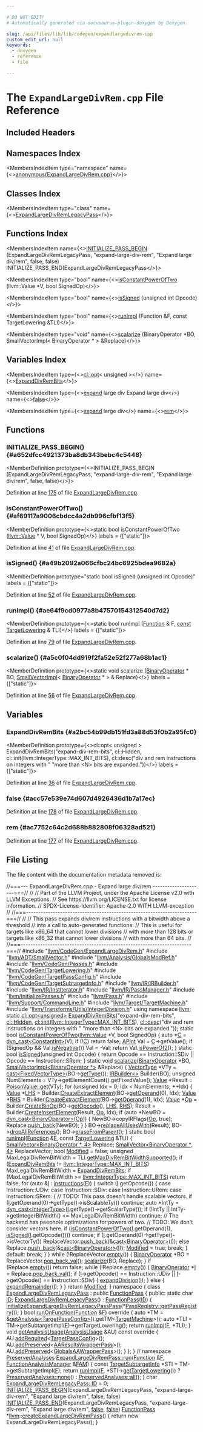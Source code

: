 ```yaml
---

# DO NOT EDIT!
# Automatically generated via docusaurus-plugin-doxygen by Doxygen.

slug: /api/files/lib/lib/codegen/expandlargedivrem-cpp
custom_edit_url: null
keywords:
  - doxygen
  - reference
  - file

---
```





# The `ExpandLargeDivRem.cpp` File Reference

<DoxygenPage pluginConfig={pluginConfig}>



## Included Headers

<IncludesList>
<IncludesListItem
  filePath="llvm/CodeGen/ExpandLargeDivRem.h"
  permalink="/docs/api/files/include/include/llvm/include/llvm/codegen/expandlargedivrem-h"
  isLocal="true" />
<IncludesListItem
  filePath="llvm/ADT/SmallVector.h"
  permalink="/docs/api/files/include/include/llvm/include/llvm/adt/smallvector-h"
  isLocal="true" />
<IncludesListItem
  filePath="llvm/Analysis/GlobalsModRef.h"
  permalink="/docs/api/files/include/include/llvm/include/llvm/analysis/globalsmodref-h"
  isLocal="true" />
<IncludesListItem
  filePath="llvm/CodeGen/Passes.h"
  permalink="/docs/api/files/include/include/llvm/include/llvm/codegen/passes-h"
  isLocal="true" />
<IncludesListItem
  filePath="llvm/CodeGen/TargetLowering.h"
  permalink="/docs/api/files/include/include/llvm/include/llvm/codegen/targetlowering-h"
  isLocal="true" />
<IncludesListItem
  filePath="llvm/CodeGen/TargetPassConfig.h"
  permalink="/docs/api/files/include/include/llvm/include/llvm/codegen/targetpassconfig-h"
  isLocal="true" />
<IncludesListItem
  filePath="llvm/CodeGen/TargetSubtargetInfo.h"
  permalink="/docs/api/files/include/include/llvm/include/llvm/codegen/targetsubtargetinfo-h"
  isLocal="true" />
<IncludesListItem
  filePath="llvm/IR/IRBuilder.h"
  permalink="/docs/api/files/include/include/llvm/include/llvm/ir/irbuilder-h"
  isLocal="true" />
<IncludesListItem
  filePath="llvm/IR/InstIterator.h"
  permalink="/docs/api/files/include/include/llvm/include/llvm/ir/institerator-h"
  isLocal="true" />
<IncludesListItem
  filePath="llvm/IR/PassManager.h"
  permalink="/docs/api/files/include/include/llvm/include/llvm/ir/passmanager-h"
  isLocal="true" />
<IncludesListItem
  filePath="llvm/InitializePasses.h"
  permalink="/docs/api/files/include/include/llvm/initializepasses-h"
  isLocal="true" />
<IncludesListItem
  filePath="llvm/Pass.h"
  permalink="/docs/api/files/include/include/llvm/pass-h"
  isLocal="true" />
<IncludesListItem
  filePath="llvm/Support/CommandLine.h"
  permalink="/docs/api/files/include/include/llvm/include/llvm/support/commandline-h"
  isLocal="true" />
<IncludesListItem
  filePath="llvm/Target/TargetMachine.h"
  permalink="/docs/api/files/include/include/llvm/include/llvm/target/targetmachine-h"
  isLocal="true" />
<IncludesListItem
  filePath="llvm/Transforms/Utils/IntegerDivision.h"
  permalink="/docs/api/files/include/include/llvm/include/llvm/transforms/include/llvm/transforms/utils/integerdivision-h"
  isLocal="true" />
</IncludesList>

## Namespaces Index

<MembersIndex>

<MembersIndexItem
  type="namespace"
  name={<><a href="/docs/api/namespaces/anonymous-expandlargedivrem-cpp-">anonymous&#123;ExpandLargeDivRem.cpp&#125;</a></>}>
</MembersIndexItem>

</MembersIndex>

## Classes Index

<MembersIndex>

<MembersIndexItem
  type="class"
  name={<><a href="/docs/api/classes/anonymous-namespace-expandlargedivrem-cpp-/expandlargedivremlegacypass">ExpandLargeDivRemLegacyPass</a></>}>
</MembersIndexItem>

</MembersIndex>

## Functions Index

<MembersIndex>

<MembersIndexItem
  name={<><a href="#a652dfcc4921373ba8db343bebc4c5448">INITIALIZE&#95;PASS&#95;BEGIN</a> (ExpandLargeDivRemLegacyPass, &quot;expand-large-div-rem&quot;, &quot;Expand large div/rem&quot;, false, false) INITIALIZE&#95;PASS&#95;END(ExpandLargeDivRemLegacyPass</>}>
</MembersIndexItem>

<MembersIndexItem
  type="bool"
  name={<><a href="#af69117a9006cbdcc4a2db996cfbf13f5">isConstantPowerOfTwo</a> (llvm::Value &#42;V, bool SignedOp)</>}>
</MembersIndexItem>

<MembersIndexItem
  type="bool"
  name={<><a href="#a49b2092a066cfbc24bc6925bdea9682a">isSigned</a> (unsigned int Opcode)</>}>
</MembersIndexItem>

<MembersIndexItem
  type="bool"
  name={<><a href="#ae64f9cd0977a8b47570154312540d7d2">runImpl</a> (Function &amp;F, const TargetLowering &amp;TLI)</>}>
</MembersIndexItem>

<MembersIndexItem
  type="void"
  name={<><a href="#a5c0f04dd919f2fa52e52f277a68b1ac1">scalarize</a> (BinaryOperator &#42;BO, SmallVectorImpl&lt; BinaryOperator &#42; &gt; &amp;Replace)</>}>
</MembersIndexItem>

</MembersIndex>

## Variables Index

<MembersIndex>

<MembersIndexItem
  type={<><a href="/docs/api/classes/llvm/cl/opt">cl::opt</a>&lt; unsigned &gt;</>}
  name={<><a href="#a2bc54b99db151fd3a88d53f0b2a95fc0">ExpandDivRemBits</a></>}>
</MembersIndexItem>

<MembersIndexItem
  type={<><a href="/docs/api/files/lib/lib/support/globpattern-cpp/#a80bc10e949d0743241f5cdc2c75de52a">expand</a> large div Expand large div</>}
  name={<><a href="#acc57e539e74d607d4926436d1b7a17ec">false</a></>}>
</MembersIndexItem>

<MembersIndexItem
  type={<><a href="/docs/api/files/lib/lib/support/globpattern-cpp/#a80bc10e949d0743241f5cdc2c75de52a">expand</a> large div</>}
  name={<><a href="#ac7752c64c2d688b882808f06328ad521">rem</a></>}>
</MembersIndexItem>

</MembersIndex>


<SectionDefinition>

## Functions

### INITIALIZE&#95;PASS&#95;BEGIN() {#a652dfcc4921373ba8db343bebc4c5448}

<MemberDefinition
  prototype={<>INITIALIZE&#95;PASS&#95;BEGIN (ExpandLargeDivRemLegacyPass, &quot;expand-large-div-rem&quot;, &quot;Expand large div/rem&quot;, false, false)</>}>

Definition at line <a href="#l00175">175</a> of file <a href="/docs/api/files/lib/lib/codegen/expandlargedivrem-cpp">ExpandLargeDivRem.cpp</a>.
</MemberDefinition>

### isConstantPowerOfTwo() {#af69117a9006cbdcc4a2db996cfbf13f5}

<MemberDefinition
  prototype={<>static bool isConstantPowerOfTwo (<a href="/docs/api/classes/llvm/value">llvm::Value</a> &#42; V, bool SignedOp)</>}
  labels = {["static"]}>

Definition at line <a href="#l00041">41</a> of file <a href="/docs/api/files/lib/lib/codegen/expandlargedivrem-cpp">ExpandLargeDivRem.cpp</a>.
</MemberDefinition>

### isSigned() {#a49b2092a066cfbc24bc6925bdea9682a}

<MemberDefinition
  prototype="static bool isSigned (unsigned int Opcode)"
  labels = {["static"]}>

Definition at line <a href="#l00052">52</a> of file <a href="/docs/api/files/lib/lib/codegen/expandlargedivrem-cpp">ExpandLargeDivRem.cpp</a>.
</MemberDefinition>

### runImpl() {#ae64f9cd0977a8b47570154312540d7d2}

<MemberDefinition
  prototype={<>static bool runImpl (<a href="/docs/api/classes/llvm/function">Function</a> &amp; F, <a href="/docs/api/files/lib/lib/target/lib/target/aarch64/aarch64promoteconstant-cpp/#a90f8350fecae261c25be85d38b451bff">const</a> <a href="/docs/api/classes/llvm/targetlowering">TargetLowering</a> &amp; TLI)</>}
  labels = {["static"]}>

Definition at line <a href="#l00079">79</a> of file <a href="/docs/api/files/lib/lib/codegen/expandlargedivrem-cpp">ExpandLargeDivRem.cpp</a>.
</MemberDefinition>

### scalarize() {#a5c0f04dd919f2fa52e52f277a68b1ac1}

<MemberDefinition
  prototype={<>static void scalarize (<a href="/docs/api/classes/llvm/binaryoperator">BinaryOperator</a> &#42; BO, <a href="/docs/api/classes/llvm/smallvectorimpl">SmallVectorImpl</a>&lt; <a href="/docs/api/classes/llvm/binaryoperator">BinaryOperator</a> &#42; &gt; &amp; Replace)</>}
  labels = {["static"]}>

Definition at line <a href="#l00056">56</a> of file <a href="/docs/api/files/lib/lib/codegen/expandlargedivrem-cpp">ExpandLargeDivRem.cpp</a>.
</MemberDefinition>

</SectionDefinition>

<SectionDefinition>

## Variables

### ExpandDivRemBits {#a2bc54b99db151fd3a88d53f0b2a95fc0}

<MemberDefinition
  prototype={<>cl::opt&lt; unsigned &gt; ExpandDivRemBits(&quot;expand-div-rem-bits&quot;, cl::Hidden, cl::init(llvm::IntegerType::MAX&#95;INT&#95;BITS), cl::desc(&quot;div and rem instructions on integers with &quot; &quot;more than &lt;N&gt; bits are expanded.&quot;))</>}
  labels = {["static"]}>

Definition at line <a href="#l00036">36</a> of file <a href="/docs/api/files/lib/lib/codegen/expandlargedivrem-cpp">ExpandLargeDivRem.cpp</a>.
</MemberDefinition>

### false {#acc57e539e74d607d4926436d1b7a17ec}

<MemberDefinition
  prototype="expand large div Expand large div false">

Definition at line <a href="#l00178">178</a> of file <a href="/docs/api/files/lib/lib/codegen/expandlargedivrem-cpp">ExpandLargeDivRem.cpp</a>.
</MemberDefinition>

### rem {#ac7752c64c2d688b882808f06328ad521}

<MemberDefinition
  prototype="expand large div Expand large div rem">

Definition at line <a href="#l00177">177</a> of file <a href="/docs/api/files/lib/lib/codegen/expandlargedivrem-cpp">ExpandLargeDivRem.cpp</a>.
</MemberDefinition>

</SectionDefinition>

## File Listing

The file content with the documentation metadata removed is:

<ProgramListing>

<Link id="l00001" /><CodeLine lineNumber="1"><Highlight kind="comment">//===--- ExpandLargeDivRem.cpp - Expand large div/rem ---------------------===//</Highlight><Highlight kind="normal"></Highlight></CodeLine>
<Link id="l00002" /><CodeLine lineNumber="2"><Highlight kind="normal"></Highlight><Highlight kind="comment">//</Highlight><Highlight kind="normal"></Highlight></CodeLine>
<Link id="l00003" /><CodeLine lineNumber="3"><Highlight kind="normal"></Highlight><Highlight kind="comment">// Part of the LLVM Project, under the Apache License v2.0 with LLVM Exceptions.</Highlight><Highlight kind="normal"></Highlight></CodeLine>
<Link id="l00004" /><CodeLine lineNumber="4"><Highlight kind="normal"></Highlight><Highlight kind="comment">// See https://llvm.org/LICENSE.txt for license information.</Highlight><Highlight kind="normal"></Highlight></CodeLine>
<Link id="l00005" /><CodeLine lineNumber="5"><Highlight kind="normal"></Highlight><Highlight kind="comment">// SPDX-License-Identifier: Apache-2.0 WITH LLVM-exception</Highlight><Highlight kind="normal"></Highlight></CodeLine>
<Link id="l00006" /><CodeLine lineNumber="6"><Highlight kind="normal"></Highlight><Highlight kind="comment">//</Highlight><Highlight kind="normal"></Highlight></CodeLine>
<Link id="l00007" /><CodeLine lineNumber="7"><Highlight kind="normal"></Highlight><Highlight kind="comment">//===----------------------------------------------------------------------===//</Highlight><Highlight kind="normal"></Highlight></CodeLine>
<Link id="l00008" /><CodeLine lineNumber="8"><Highlight kind="normal"></Highlight><Highlight kind="comment">//</Highlight><Highlight kind="normal"></Highlight></CodeLine>
<Link id="l00009" /><CodeLine lineNumber="9"><Highlight kind="normal"></Highlight><Highlight kind="comment">// This pass expands div/rem instructions with a bitwidth above a threshold</Highlight><Highlight kind="normal"></Highlight></CodeLine>
<Link id="l00010" /><CodeLine lineNumber="10"><Highlight kind="normal"></Highlight><Highlight kind="comment">// into a call to auto-generated functions.</Highlight><Highlight kind="normal"></Highlight></CodeLine>
<Link id="l00011" /><CodeLine lineNumber="11"><Highlight kind="normal"></Highlight><Highlight kind="comment">// This is useful for targets like x86&#95;64 that cannot lower divisions</Highlight><Highlight kind="normal"></Highlight></CodeLine>
<Link id="l00012" /><CodeLine lineNumber="12"><Highlight kind="normal"></Highlight><Highlight kind="comment">// with more than 128 bits or targets like x86&#95;32 that cannot lower divisions</Highlight><Highlight kind="normal"></Highlight></CodeLine>
<Link id="l00013" /><CodeLine lineNumber="13"><Highlight kind="normal"></Highlight><Highlight kind="comment">// with more than 64 bits.</Highlight><Highlight kind="normal"></Highlight></CodeLine>
<Link id="l00014" /><CodeLine lineNumber="14"><Highlight kind="normal"></Highlight><Highlight kind="comment">//</Highlight><Highlight kind="normal"></Highlight></CodeLine>
<Link id="l00015" /><CodeLine lineNumber="15"><Highlight kind="normal"></Highlight><Highlight kind="comment">//===----------------------------------------------------------------------===//</Highlight><Highlight kind="normal"></Highlight></CodeLine>
<Link id="l00016" /><CodeLine lineNumber="16"><Highlight kind="normal"></Highlight></CodeLine>
<Link id="l00017" /><CodeLine lineNumber="17"><Highlight kind="normal"></Highlight><Highlight kind="preprocessor">#include &quot;<a href="/docs/api/files/include/include/llvm/include/llvm/codegen/expandlargedivrem-h">llvm/CodeGen/ExpandLargeDivRem.h</a>&quot;</Highlight><Highlight kind="normal"></Highlight></CodeLine>
<Link id="l00018" /><CodeLine lineNumber="18"><Highlight kind="normal"></Highlight><Highlight kind="preprocessor">#include &quot;<a href="/docs/api/files/include/include/llvm/include/llvm/adt/smallvector-h">llvm/ADT/SmallVector.h</a>&quot;</Highlight><Highlight kind="normal"></Highlight></CodeLine>
<Link id="l00019" /><CodeLine lineNumber="19"><Highlight kind="normal"></Highlight><Highlight kind="preprocessor">#include &quot;<a href="/docs/api/files/include/include/llvm/include/llvm/analysis/globalsmodref-h">llvm/Analysis/GlobalsModRef.h</a>&quot;</Highlight><Highlight kind="normal"></Highlight></CodeLine>
<Link id="l00020" /><CodeLine lineNumber="20"><Highlight kind="normal"></Highlight><Highlight kind="preprocessor">#include &quot;<a href="/docs/api/files/include/include/llvm/include/llvm/codegen/passes-h">llvm/CodeGen/Passes.h</a>&quot;</Highlight><Highlight kind="normal"></Highlight></CodeLine>
<Link id="l00021" /><CodeLine lineNumber="21"><Highlight kind="normal"></Highlight><Highlight kind="preprocessor">#include &quot;<a href="/docs/api/files/include/include/llvm/include/llvm/codegen/targetlowering-h">llvm/CodeGen/TargetLowering.h</a>&quot;</Highlight><Highlight kind="normal"></Highlight></CodeLine>
<Link id="l00022" /><CodeLine lineNumber="22"><Highlight kind="normal"></Highlight><Highlight kind="preprocessor">#include &quot;<a href="/docs/api/files/include/include/llvm/include/llvm/codegen/targetpassconfig-h">llvm/CodeGen/TargetPassConfig.h</a>&quot;</Highlight><Highlight kind="normal"></Highlight></CodeLine>
<Link id="l00023" /><CodeLine lineNumber="23"><Highlight kind="normal"></Highlight><Highlight kind="preprocessor">#include &quot;<a href="/docs/api/files/include/include/llvm/include/llvm/codegen/targetsubtargetinfo-h">llvm/CodeGen/TargetSubtargetInfo.h</a>&quot;</Highlight><Highlight kind="normal"></Highlight></CodeLine>
<Link id="l00024" /><CodeLine lineNumber="24"><Highlight kind="normal"></Highlight><Highlight kind="preprocessor">#include &quot;<a href="/docs/api/files/include/include/llvm/include/llvm/ir/irbuilder-h">llvm/IR/IRBuilder.h</a>&quot;</Highlight><Highlight kind="normal"></Highlight></CodeLine>
<Link id="l00025" /><CodeLine lineNumber="25"><Highlight kind="normal"></Highlight><Highlight kind="preprocessor">#include &quot;<a href="/docs/api/files/include/include/llvm/include/llvm/ir/institerator-h">llvm/IR/InstIterator.h</a>&quot;</Highlight><Highlight kind="normal"></Highlight></CodeLine>
<Link id="l00026" /><CodeLine lineNumber="26"><Highlight kind="normal"></Highlight><Highlight kind="preprocessor">#include &quot;<a href="/docs/api/files/include/include/llvm/include/llvm/ir/passmanager-h">llvm/IR/PassManager.h</a>&quot;</Highlight><Highlight kind="normal"></Highlight></CodeLine>
<Link id="l00027" /><CodeLine lineNumber="27"><Highlight kind="normal"></Highlight><Highlight kind="preprocessor">#include &quot;<a href="/docs/api/files/include/include/llvm/initializepasses-h">llvm/InitializePasses.h</a>&quot;</Highlight><Highlight kind="normal"></Highlight></CodeLine>
<Link id="l00028" /><CodeLine lineNumber="28"><Highlight kind="normal"></Highlight><Highlight kind="preprocessor">#include &quot;<a href="/docs/api/files/include/include/llvm/pass-h">llvm/Pass.h</a>&quot;</Highlight><Highlight kind="normal"></Highlight></CodeLine>
<Link id="l00029" /><CodeLine lineNumber="29"><Highlight kind="normal"></Highlight><Highlight kind="preprocessor">#include &quot;<a href="/docs/api/files/include/include/llvm/include/llvm/support/commandline-h">llvm/Support/CommandLine.h</a>&quot;</Highlight><Highlight kind="normal"></Highlight></CodeLine>
<Link id="l00030" /><CodeLine lineNumber="30"><Highlight kind="normal"></Highlight><Highlight kind="preprocessor">#include &quot;<a href="/docs/api/files/include/include/llvm/include/llvm/target/targetmachine-h">llvm/Target/TargetMachine.h</a>&quot;</Highlight><Highlight kind="normal"></Highlight></CodeLine>
<Link id="l00031" /><CodeLine lineNumber="31"><Highlight kind="normal"></Highlight><Highlight kind="preprocessor">#include &quot;<a href="/docs/api/files/include/include/llvm/include/llvm/transforms/include/llvm/transforms/utils/integerdivision-h">llvm/Transforms/Utils/IntegerDivision.h</a>&quot;</Highlight><Highlight kind="normal"></Highlight></CodeLine>
<Link id="l00032" /><CodeLine lineNumber="32"><Highlight kind="normal"></Highlight></CodeLine>
<Link id="l00033" /><CodeLine lineNumber="33"><Highlight kind="normal"></Highlight><Highlight kind="keyword">using namespace </Highlight><Highlight kind="normal"><a href="/docs/api/namespaces/llvm">llvm</a>;</Highlight></CodeLine>
<Link id="l00034" /><CodeLine lineNumber="34"><Highlight kind="normal"></Highlight></CodeLine>
<Link id="l00035" /><CodeLine lineNumber="35"><Highlight kind="normal"></Highlight><Highlight kind="keyword">static</Highlight><Highlight kind="normal"> <a href="/docs/api/classes/llvm/cl/opt">cl::opt&lt;unsigned&gt;</a></Highlight></CodeLine>
<Link id="l00036" /><CodeLine lineNumber="36" lineLink="#a2bc54b99db151fd3a88d53f0b2a95fc0"><Highlight kind="normal">    <a href="#a2bc54b99db151fd3a88d53f0b2a95fc0">ExpandDivRemBits</a>(</Highlight><Highlight kind="stringliteral">&quot;expand-div-rem-bits&quot;</Highlight><Highlight kind="normal">, <a href="/docs/api/namespaces/llvm/cl/#a68075925a54790e71ca790e1d4f21a40a263ac008d8d31f13ce460395fc4cf7e6">cl::Hidden</a>,</Highlight></CodeLine>
<Link id="l00037" /><CodeLine lineNumber="37"><Highlight kind="normal">                     <a href="/docs/api/namespaces/llvm/cl/#ac12e6a8f3a1b511f0dee2ed6de0ae806">cl::init</a>(<a href="/docs/api/classes/llvm/integertype/#a8bb58e9357b2f891f98fbbce353155efa1ccefdf8a7414a6829f888e5071e0379">llvm::IntegerType::MAX&#95;INT&#95;BITS</a>),</Highlight></CodeLine>
<Link id="l00038" /><CodeLine lineNumber="38"><Highlight kind="normal">                     <a href="/docs/api/structs/llvm/cl/desc">cl::desc</a>(</Highlight><Highlight kind="stringliteral">&quot;div and rem instructions on integers with &quot;</Highlight><Highlight kind="normal"></Highlight></CodeLine>
<Link id="l00039" /><CodeLine lineNumber="39"><Highlight kind="normal">                              </Highlight><Highlight kind="stringliteral">&quot;more than &lt;N&gt; bits are expanded.&quot;</Highlight><Highlight kind="normal">));</Highlight></CodeLine>
<Link id="l00040" /><CodeLine lineNumber="40"><Highlight kind="normal"></Highlight></CodeLine>
<Link id="l00041" /><CodeLine lineNumber="41" lineLink="#af69117a9006cbdcc4a2db996cfbf13f5"><Highlight kind="normal"></Highlight><Highlight kind="keyword">static</Highlight><Highlight kind="normal"> </Highlight><Highlight kind="keywordtype">bool</Highlight><Highlight kind="normal"> <a href="#af69117a9006cbdcc4a2db996cfbf13f5">isConstantPowerOfTwo</a>(<a href="/docs/api/classes/llvm/value">llvm::Value</a> &#42;V, </Highlight><Highlight kind="keywordtype">bool</Highlight><Highlight kind="normal"> SignedOp) &#123;</Highlight></CodeLine>
<Link id="l00042" /><CodeLine lineNumber="42"><Highlight kind="normal">  </Highlight><Highlight kind="keyword">auto</Highlight><Highlight kind="normal"> &#42;<a href="/docs/api/namespaces/llvm/callingconv/#ac6aa1387c4375260e2468eb5a77fdb4cafd841a49aec1539bc88abc8ff9e170fb">C</a> = <a href="/docs/api/namespaces/llvm/#a22eeee01734061ac1b31ccd994c49eef">dyn&#95;cast&lt;ConstantInt&gt;</a>(V);</Highlight></CodeLine>
<Link id="l00043" /><CodeLine lineNumber="43"><Highlight kind="normal">  </Highlight><Highlight kind="keywordflow">if</Highlight><Highlight kind="normal"> (!<a href="/docs/api/namespaces/llvm/callingconv/#ac6aa1387c4375260e2468eb5a77fdb4cafd841a49aec1539bc88abc8ff9e170fb">C</a>)</Highlight></CodeLine>
<Link id="l00044" /><CodeLine lineNumber="44"><Highlight kind="normal">    </Highlight><Highlight kind="keywordflow">return</Highlight><Highlight kind="normal"> </Highlight><Highlight kind="keyword">false</Highlight><Highlight kind="normal">;</Highlight></CodeLine>
<Link id="l00045" /><CodeLine lineNumber="45"><Highlight kind="normal"></Highlight></CodeLine>
<Link id="l00046" /><CodeLine lineNumber="46"><Highlight kind="normal">  <a href="/docs/api/classes/llvm/apint">APInt</a> Val = <a href="/docs/api/namespaces/llvm/callingconv/#ac6aa1387c4375260e2468eb5a77fdb4cafd841a49aec1539bc88abc8ff9e170fb">C</a>-&gt;getValue();</Highlight></CodeLine>
<Link id="l00047" /><CodeLine lineNumber="47"><Highlight kind="normal">  </Highlight><Highlight kind="keywordflow">if</Highlight><Highlight kind="normal"> (SignedOp &amp;&amp; Val.<a href="/docs/api/classes/llvm/apint/#a6804d9caf15411f55e7b9e9f397f0422">isNegative</a>())</Highlight></CodeLine>
<Link id="l00048" /><CodeLine lineNumber="48"><Highlight kind="normal">    Val = -Val;</Highlight></CodeLine>
<Link id="l00049" /><CodeLine lineNumber="49"><Highlight kind="normal">  </Highlight><Highlight kind="keywordflow">return</Highlight><Highlight kind="normal"> Val.<a href="/docs/api/classes/llvm/apint/#ad1b0513de876d1c85cf6268ca21b2c86">isPowerOf2</a>();</Highlight></CodeLine>
<Link id="l00050" /><CodeLine lineNumber="50"><Highlight kind="normal">&#125;</Highlight></CodeLine>
<Link id="l00051" /><CodeLine lineNumber="51"><Highlight kind="normal"></Highlight></CodeLine>
<Link id="l00052" /><CodeLine lineNumber="52" lineLink="#a49b2092a066cfbc24bc6925bdea9682a"><Highlight kind="normal"></Highlight><Highlight kind="keyword">static</Highlight><Highlight kind="normal"> </Highlight><Highlight kind="keywordtype">bool</Highlight><Highlight kind="normal"> <a href="#a49b2092a066cfbc24bc6925bdea9682a">isSigned</a>(</Highlight><Highlight kind="keywordtype">unsigned</Highlight><Highlight kind="normal"> </Highlight><Highlight kind="keywordtype">int</Highlight><Highlight kind="normal"> Opcode) &#123;</Highlight></CodeLine>
<Link id="l00053" /><CodeLine lineNumber="53"><Highlight kind="normal">  </Highlight><Highlight kind="keywordflow">return</Highlight><Highlight kind="normal"> Opcode == Instruction::SDiv || Opcode == Instruction::SRem;</Highlight></CodeLine>
<Link id="l00054" /><CodeLine lineNumber="54"><Highlight kind="normal">&#125;</Highlight></CodeLine>
<Link id="l00055" /><CodeLine lineNumber="55"><Highlight kind="normal"></Highlight></CodeLine>
<Link id="l00056" /><CodeLine lineNumber="56" lineLink="#a5c0f04dd919f2fa52e52f277a68b1ac1"><Highlight kind="normal"></Highlight><Highlight kind="keyword">static</Highlight><Highlight kind="normal"> </Highlight><Highlight kind="keywordtype">void</Highlight><Highlight kind="normal"> <a href="#a5c0f04dd919f2fa52e52f277a68b1ac1">scalarize</a>(<a href="/docs/api/classes/llvm/binaryoperator">BinaryOperator</a> &#42;BO,</Highlight></CodeLine>
<Link id="l00057" /><CodeLine lineNumber="57"><Highlight kind="normal">                      <a href="/docs/api/classes/llvm/smallvectorimpl">SmallVectorImpl&lt;BinaryOperator &#42;&gt;</a> &amp;Replace) &#123;</Highlight></CodeLine>
<Link id="l00058" /><CodeLine lineNumber="58"><Highlight kind="normal">  <a href="/docs/api/classes/vectortype">VectorType</a> &#42;VTy = <a href="/docs/api/namespaces/llvm/#ac4fc845f5ed92de63cd4474f128f5fc5">cast&lt;FixedVectorType&gt;</a>(BO-&gt;<a href="/docs/api/classes/llvm/value/#a0344a49526443edf90cc0aef3abd3337">getType</a>());</Highlight></CodeLine>
<Link id="l00059" /><CodeLine lineNumber="59"><Highlight kind="normal"></Highlight></CodeLine>
<Link id="l00060" /><CodeLine lineNumber="60"><Highlight kind="normal">  <a href="/docs/api/classes/llvm/irbuilder">IRBuilder&lt;&gt;</a> Builder(BO);</Highlight></CodeLine>
<Link id="l00061" /><CodeLine lineNumber="61"><Highlight kind="normal"></Highlight></CodeLine>
<Link id="l00062" /><CodeLine lineNumber="62"><Highlight kind="normal">  </Highlight><Highlight kind="keywordtype">unsigned</Highlight><Highlight kind="normal"> NumElements = VTy-&gt;getElementCount().getFixedValue();</Highlight></CodeLine>
<Link id="l00063" /><CodeLine lineNumber="63"><Highlight kind="normal">  <a href="/docs/api/classes/llvm/value">Value</a> &#42;Result = <a href="/docs/api/classes/llvm/poisonvalue/#a1bf08613fb664a2e377a9a72c59a6b66">PoisonValue::get</a>(VTy);</Highlight></CodeLine>
<Link id="l00064" /><CodeLine lineNumber="64"><Highlight kind="normal">  </Highlight><Highlight kind="keywordflow">for</Highlight><Highlight kind="normal"> (</Highlight><Highlight kind="keywordtype">unsigned</Highlight><Highlight kind="normal"> Idx = 0; Idx &lt; NumElements; ++Idx) &#123;</Highlight></CodeLine>
<Link id="l00065" /><CodeLine lineNumber="65"><Highlight kind="normal">    <a href="/docs/api/classes/llvm/value">Value</a> &#42;<a href="/docs/api/files/lib/lib/target/lib/target/x86/x86partialreduction-cpp/#a9e1483f7215664a2315c53c3558d9a8d">LHS</a> = Builder.<a href="/docs/api/classes/llvm/irbuilderbase/#a303d984774b5c8af8ee4da0aa1960207">CreateExtractElement</a>(BO-&gt;<a href="/docs/api/classes/llvm/user/#aa0a2cb1582d1cec317bd205085469ca1">getOperand</a>(0), Idx);</Highlight></CodeLine>
<Link id="l00066" /><CodeLine lineNumber="66"><Highlight kind="normal">    <a href="/docs/api/classes/llvm/value">Value</a> &#42;<a href="/docs/api/files/lib/lib/target/lib/target/x86/x86partialreduction-cpp/#a87b8bfbbe9d8f7146d7f20a5fb42efd0">RHS</a> = Builder.<a href="/docs/api/classes/llvm/irbuilderbase/#a303d984774b5c8af8ee4da0aa1960207">CreateExtractElement</a>(BO-&gt;<a href="/docs/api/classes/llvm/user/#aa0a2cb1582d1cec317bd205085469ca1">getOperand</a>(1), Idx);</Highlight></CodeLine>
<Link id="l00067" /><CodeLine lineNumber="67"><Highlight kind="normal">    <a href="/docs/api/classes/llvm/value">Value</a> &#42;<a href="/docs/api/namespaces/llvm/#ab471937b9a227e70c7fe8bd9604014d6">Op</a> = Builder.<a href="/docs/api/classes/llvm/irbuilderbase/#aba5d97f3a14427982c1b86dafd033320">CreateBinOp</a>(BO-&gt;<a href="/docs/api/classes/llvm/binaryoperator/#a31bf07f3f61525486633bc1d0bbaf029">getOpcode</a>(), <a href="/docs/api/files/lib/lib/target/lib/target/x86/x86partialreduction-cpp/#a9e1483f7215664a2315c53c3558d9a8d">LHS</a>, <a href="/docs/api/files/lib/lib/target/lib/target/x86/x86partialreduction-cpp/#a87b8bfbbe9d8f7146d7f20a5fb42efd0">RHS</a>);</Highlight></CodeLine>
<Link id="l00068" /><CodeLine lineNumber="68"><Highlight kind="normal">    Result = Builder.<a href="/docs/api/classes/llvm/irbuilderbase/#a17320ebd77e834577a5ebd1063039625">CreateInsertElement</a>(Result, <a href="/docs/api/namespaces/llvm/#ab471937b9a227e70c7fe8bd9604014d6">Op</a>, Idx);</Highlight></CodeLine>
<Link id="l00069" /><CodeLine lineNumber="69"><Highlight kind="normal">    </Highlight><Highlight kind="keywordflow">if</Highlight><Highlight kind="normal"> (</Highlight><Highlight kind="keyword">auto</Highlight><Highlight kind="normal"> &#42;NewBO = <a href="/docs/api/namespaces/llvm/#a22eeee01734061ac1b31ccd994c49eef">dyn&#95;cast&lt;BinaryOperator&gt;</a>(<a href="/docs/api/namespaces/llvm/#ab471937b9a227e70c7fe8bd9604014d6">Op</a>)) &#123;</Highlight></CodeLine>
<Link id="l00070" /><CodeLine lineNumber="70"><Highlight kind="normal">      NewBO-&gt;copyIRFlags(<a href="/docs/api/namespaces/llvm/#ab471937b9a227e70c7fe8bd9604014d6">Op</a>, </Highlight><Highlight kind="keyword">true</Highlight><Highlight kind="normal">);</Highlight></CodeLine>
<Link id="l00071" /><CodeLine lineNumber="71"><Highlight kind="normal">      Replace.<a href="/docs/api/classes/llvm/smallvectortemplatebase/#af42bfbc067df27c19ee2fc859df58799">push&#95;back</a>(NewBO);</Highlight></CodeLine>
<Link id="l00072" /><CodeLine lineNumber="72"><Highlight kind="normal">    &#125;</Highlight></CodeLine>
<Link id="l00073" /><CodeLine lineNumber="73"><Highlight kind="normal">  &#125;</Highlight></CodeLine>
<Link id="l00074" /><CodeLine lineNumber="74"><Highlight kind="normal">  BO-&gt;<a href="/docs/api/classes/llvm/value/#a3ab5fc45117b450e8bb04e564cb6e5f2">replaceAllUsesWith</a>(Result);</Highlight></CodeLine>
<Link id="l00075" /><CodeLine lineNumber="75"><Highlight kind="normal">  BO-&gt;<a href="/docs/api/classes/llvm/user/#a48ec5fcee6d2c17c723e8e67f169f948">dropAllReferences</a>();</Highlight></CodeLine>
<Link id="l00076" /><CodeLine lineNumber="76"><Highlight kind="normal">  BO-&gt;<a href="/docs/api/classes/llvm/instruction/#a601ee49a4c4e0babf29bd1cf09036570">eraseFromParent</a>();</Highlight></CodeLine>
<Link id="l00077" /><CodeLine lineNumber="77"><Highlight kind="normal">&#125;</Highlight></CodeLine>
<Link id="l00078" /><CodeLine lineNumber="78"><Highlight kind="normal"></Highlight></CodeLine>
<Link id="l00079" /><CodeLine lineNumber="79" lineLink="#ae64f9cd0977a8b47570154312540d7d2"><Highlight kind="normal"></Highlight><Highlight kind="keyword">static</Highlight><Highlight kind="normal"> </Highlight><Highlight kind="keywordtype">bool</Highlight><Highlight kind="normal"> <a href="#ae64f9cd0977a8b47570154312540d7d2">runImpl</a>(<a href="/docs/api/classes/llvm/function">Function</a> &amp;<a href="/docs/api/files/lib/lib/support/md5-cpp/#a96d73bbd7af15cb1fc38c3f4a3bd82e9">F</a>, </Highlight><Highlight kind="keyword">const</Highlight><Highlight kind="normal"> <a href="/docs/api/classes/llvm/targetlowering">TargetLowering</a> &amp;TLI) &#123;</Highlight></CodeLine>
<Link id="l00080" /><CodeLine lineNumber="80"><Highlight kind="normal">  <a href="/docs/api/classes/llvm/smallvector">SmallVector&lt;BinaryOperator &#42;, 4&gt;</a> Replace;</Highlight></CodeLine>
<Link id="l00081" /><CodeLine lineNumber="81"><Highlight kind="normal">  <a href="/docs/api/classes/llvm/smallvector">SmallVector&lt;BinaryOperator &#42;, 4&gt;</a> ReplaceVector;</Highlight></CodeLine>
<Link id="l00082" /><CodeLine lineNumber="82"><Highlight kind="normal">  </Highlight><Highlight kind="keywordtype">bool</Highlight><Highlight kind="normal"> <a href="/docs/api/files/lib/lib/transforms/lib/transforms/scalar/loopdeletion-cpp/#a0f1c83c3d08d80b12c424962a5e94ce8a35e0c8c0b180c95d4e122e55ed62cc64">Modified</a> = </Highlight><Highlight kind="keyword">false</Highlight><Highlight kind="normal">;</Highlight></CodeLine>
<Link id="l00083" /><CodeLine lineNumber="83"><Highlight kind="normal"></Highlight></CodeLine>
<Link id="l00084" /><CodeLine lineNumber="84"><Highlight kind="normal">  </Highlight><Highlight kind="keywordtype">unsigned</Highlight><Highlight kind="normal"> MaxLegalDivRemBitWidth = TLI.<a href="/docs/api/classes/llvm/targetloweringbase/#a8c5ea33ce5a61db1aedfac35723a7f5b">getMaxDivRemBitWidthSupported</a>();</Highlight></CodeLine>
<Link id="l00085" /><CodeLine lineNumber="85"><Highlight kind="normal">  </Highlight><Highlight kind="keywordflow">if</Highlight><Highlight kind="normal"> (<a href="#a2bc54b99db151fd3a88d53f0b2a95fc0">ExpandDivRemBits</a> != <a href="/docs/api/classes/llvm/integertype/#a8bb58e9357b2f891f98fbbce353155efa1ccefdf8a7414a6829f888e5071e0379">llvm::IntegerType::MAX&#95;INT&#95;BITS</a>)</Highlight></CodeLine>
<Link id="l00086" /><CodeLine lineNumber="86"><Highlight kind="normal">    MaxLegalDivRemBitWidth = <a href="#a2bc54b99db151fd3a88d53f0b2a95fc0">ExpandDivRemBits</a>;</Highlight></CodeLine>
<Link id="l00087" /><CodeLine lineNumber="87"><Highlight kind="normal"></Highlight></CodeLine>
<Link id="l00088" /><CodeLine lineNumber="88"><Highlight kind="normal">  </Highlight><Highlight kind="keywordflow">if</Highlight><Highlight kind="normal"> (MaxLegalDivRemBitWidth &gt;= <a href="/docs/api/classes/llvm/integertype/#a8bb58e9357b2f891f98fbbce353155efa1ccefdf8a7414a6829f888e5071e0379">llvm::IntegerType::MAX&#95;INT&#95;BITS</a>)</Highlight></CodeLine>
<Link id="l00089" /><CodeLine lineNumber="89"><Highlight kind="normal">    </Highlight><Highlight kind="keywordflow">return</Highlight><Highlight kind="normal"> </Highlight><Highlight kind="keyword">false</Highlight><Highlight kind="normal">;</Highlight></CodeLine>
<Link id="l00090" /><CodeLine lineNumber="90"><Highlight kind="normal"></Highlight></CodeLine>
<Link id="l00091" /><CodeLine lineNumber="91"><Highlight kind="normal">  </Highlight><Highlight kind="keywordflow">for</Highlight><Highlight kind="normal"> (</Highlight><Highlight kind="keyword">auto</Highlight><Highlight kind="normal"> &amp;<a href="/docs/api/files/lib/lib/support/md5-cpp/#ac0eafdc9ee161b71e7af98af736952fd">I</a> : <a href="/docs/api/files/lib/lib/codegen/atomicexpandpass-cpp/#a1bcc06b1cb86bd0ea08f33323190bdaa">instructions</a>(<a href="/docs/api/files/lib/lib/support/md5-cpp/#a96d73bbd7af15cb1fc38c3f4a3bd82e9">F</a>)) &#123;</Highlight></CodeLine>
<Link id="l00092" /><CodeLine lineNumber="92"><Highlight kind="normal">    </Highlight><Highlight kind="keywordflow">switch</Highlight><Highlight kind="normal"> (<a href="/docs/api/files/lib/lib/support/md5-cpp/#ac0eafdc9ee161b71e7af98af736952fd">I</a>.getOpcode()) &#123;</Highlight></CodeLine>
<Link id="l00093" /><CodeLine lineNumber="93"><Highlight kind="normal">    </Highlight><Highlight kind="keywordflow">case</Highlight><Highlight kind="normal"> Instruction::UDiv:</Highlight></CodeLine>
<Link id="l00094" /><CodeLine lineNumber="94"><Highlight kind="normal">    </Highlight><Highlight kind="keywordflow">case</Highlight><Highlight kind="normal"> Instruction::SDiv:</Highlight></CodeLine>
<Link id="l00095" /><CodeLine lineNumber="95"><Highlight kind="normal">    </Highlight><Highlight kind="keywordflow">case</Highlight><Highlight kind="normal"> Instruction::URem:</Highlight></CodeLine>
<Link id="l00096" /><CodeLine lineNumber="96"><Highlight kind="normal">    </Highlight><Highlight kind="keywordflow">case</Highlight><Highlight kind="normal"> Instruction::SRem: &#123;</Highlight></CodeLine>
<Link id="l00097" /><CodeLine lineNumber="97"><Highlight kind="normal">      </Highlight><Highlight kind="comment">// TODO: This pass doesn&#39;t handle scalable vectors.</Highlight><Highlight kind="normal"></Highlight></CodeLine>
<Link id="l00098" /><CodeLine lineNumber="98"><Highlight kind="normal">      </Highlight><Highlight kind="keywordflow">if</Highlight><Highlight kind="normal"> (<a href="/docs/api/files/lib/lib/support/md5-cpp/#ac0eafdc9ee161b71e7af98af736952fd">I</a>.getOperand(0)-&gt;getType()-&gt;isScalableTy())</Highlight></CodeLine>
<Link id="l00099" /><CodeLine lineNumber="99"><Highlight kind="normal">        </Highlight><Highlight kind="keywordflow">continue</Highlight><Highlight kind="normal">;</Highlight></CodeLine>
<Link id="l00100" /><CodeLine lineNumber="100"><Highlight kind="normal"></Highlight></CodeLine>
<Link id="l00101" /><CodeLine lineNumber="101"><Highlight kind="normal">      </Highlight><Highlight kind="keyword">auto</Highlight><Highlight kind="normal"> &#42;IntTy = <a href="/docs/api/namespaces/llvm/#a22eeee01734061ac1b31ccd994c49eef">dyn&#95;cast&lt;IntegerType&gt;</a>(<a href="/docs/api/files/lib/lib/support/md5-cpp/#ac0eafdc9ee161b71e7af98af736952fd">I</a>.getType()-&gt;getScalarType());</Highlight></CodeLine>
<Link id="l00102" /><CodeLine lineNumber="102"><Highlight kind="normal">      </Highlight><Highlight kind="keywordflow">if</Highlight><Highlight kind="normal"> (!IntTy || IntTy-&gt;getIntegerBitWidth() &lt;= MaxLegalDivRemBitWidth)</Highlight></CodeLine>
<Link id="l00103" /><CodeLine lineNumber="103"><Highlight kind="normal">        </Highlight><Highlight kind="keywordflow">continue</Highlight><Highlight kind="normal">;</Highlight></CodeLine>
<Link id="l00104" /><CodeLine lineNumber="104"><Highlight kind="normal"></Highlight></CodeLine>
<Link id="l00105" /><CodeLine lineNumber="105"><Highlight kind="normal">      </Highlight><Highlight kind="comment">// The backend has peephole optimizations for powers of two.</Highlight><Highlight kind="normal"></Highlight></CodeLine>
<Link id="l00106" /><CodeLine lineNumber="106"><Highlight kind="normal">      </Highlight><Highlight kind="comment">// TODO: We don&#39;t consider vectors here.</Highlight><Highlight kind="normal"></Highlight></CodeLine>
<Link id="l00107" /><CodeLine lineNumber="107"><Highlight kind="normal">      </Highlight><Highlight kind="keywordflow">if</Highlight><Highlight kind="normal"> (<a href="#af69117a9006cbdcc4a2db996cfbf13f5">isConstantPowerOfTwo</a>(<a href="/docs/api/files/lib/lib/support/md5-cpp/#ac0eafdc9ee161b71e7af98af736952fd">I</a>.getOperand(1), <a href="#a49b2092a066cfbc24bc6925bdea9682a">isSigned</a>(<a href="/docs/api/files/lib/lib/support/md5-cpp/#ac0eafdc9ee161b71e7af98af736952fd">I</a>.getOpcode())))</Highlight></CodeLine>
<Link id="l00108" /><CodeLine lineNumber="108"><Highlight kind="normal">        </Highlight><Highlight kind="keywordflow">continue</Highlight><Highlight kind="normal">;</Highlight></CodeLine>
<Link id="l00109" /><CodeLine lineNumber="109"><Highlight kind="normal"></Highlight></CodeLine>
<Link id="l00110" /><CodeLine lineNumber="110"><Highlight kind="normal">      </Highlight><Highlight kind="keywordflow">if</Highlight><Highlight kind="normal"> (<a href="/docs/api/files/lib/lib/support/md5-cpp/#ac0eafdc9ee161b71e7af98af736952fd">I</a>.getOperand(0)-&gt;getType()-&gt;isVectorTy())</Highlight></CodeLine>
<Link id="l00111" /><CodeLine lineNumber="111"><Highlight kind="normal">        ReplaceVector.<a href="/docs/api/classes/llvm/smallvectortemplatebase/#af42bfbc067df27c19ee2fc859df58799">push&#95;back</a>(&amp;<a href="/docs/api/namespaces/llvm/#ac4fc845f5ed92de63cd4474f128f5fc5">cast&lt;BinaryOperator&gt;</a>(<a href="/docs/api/files/lib/lib/support/md5-cpp/#ac0eafdc9ee161b71e7af98af736952fd">I</a>));</Highlight></CodeLine>
<Link id="l00112" /><CodeLine lineNumber="112"><Highlight kind="normal">      </Highlight><Highlight kind="keywordflow">else</Highlight><Highlight kind="normal"></Highlight></CodeLine>
<Link id="l00113" /><CodeLine lineNumber="113"><Highlight kind="normal">        Replace.<a href="/docs/api/classes/llvm/smallvectortemplatebase/#af42bfbc067df27c19ee2fc859df58799">push&#95;back</a>(&amp;<a href="/docs/api/namespaces/llvm/#ac4fc845f5ed92de63cd4474f128f5fc5">cast&lt;BinaryOperator&gt;</a>(<a href="/docs/api/files/lib/lib/support/md5-cpp/#ac0eafdc9ee161b71e7af98af736952fd">I</a>));</Highlight></CodeLine>
<Link id="l00114" /><CodeLine lineNumber="114"><Highlight kind="normal">      <a href="/docs/api/files/lib/lib/transforms/lib/transforms/scalar/loopdeletion-cpp/#a0f1c83c3d08d80b12c424962a5e94ce8a35e0c8c0b180c95d4e122e55ed62cc64">Modified</a> = </Highlight><Highlight kind="keyword">true</Highlight><Highlight kind="normal">;</Highlight></CodeLine>
<Link id="l00115" /><CodeLine lineNumber="115"><Highlight kind="normal">      </Highlight><Highlight kind="keywordflow">break</Highlight><Highlight kind="normal">;</Highlight></CodeLine>
<Link id="l00116" /><CodeLine lineNumber="116"><Highlight kind="normal">    &#125;</Highlight></CodeLine>
<Link id="l00117" /><CodeLine lineNumber="117"><Highlight kind="normal">    </Highlight><Highlight kind="keywordflow">default</Highlight><Highlight kind="normal">:</Highlight></CodeLine>
<Link id="l00118" /><CodeLine lineNumber="118"><Highlight kind="normal">      </Highlight><Highlight kind="keywordflow">break</Highlight><Highlight kind="normal">;</Highlight></CodeLine>
<Link id="l00119" /><CodeLine lineNumber="119"><Highlight kind="normal">    &#125;</Highlight></CodeLine>
<Link id="l00120" /><CodeLine lineNumber="120"><Highlight kind="normal">  &#125;</Highlight></CodeLine>
<Link id="l00121" /><CodeLine lineNumber="121"><Highlight kind="normal"></Highlight></CodeLine>
<Link id="l00122" /><CodeLine lineNumber="122"><Highlight kind="normal">  </Highlight><Highlight kind="keywordflow">while</Highlight><Highlight kind="normal"> (!ReplaceVector.<a href="/docs/api/classes/llvm/smallvectortemplatecommon/#ad9a3c7bc26b130377bbafc170b5f88a2">empty</a>()) &#123;</Highlight></CodeLine>
<Link id="l00123" /><CodeLine lineNumber="123"><Highlight kind="normal">    <a href="/docs/api/classes/llvm/binaryoperator">BinaryOperator</a> &#42;BO = ReplaceVector.<a href="/docs/api/classes/llvm/smallvectorimpl/#a0c8ffe664a36e30d49c84d0aded2fe08">pop&#95;back&#95;val</a>();</Highlight></CodeLine>
<Link id="l00124" /><CodeLine lineNumber="124"><Highlight kind="normal">    <a href="#a5c0f04dd919f2fa52e52f277a68b1ac1">scalarize</a>(BO, Replace);</Highlight></CodeLine>
<Link id="l00125" /><CodeLine lineNumber="125"><Highlight kind="normal">  &#125;</Highlight></CodeLine>
<Link id="l00126" /><CodeLine lineNumber="126"><Highlight kind="normal"></Highlight></CodeLine>
<Link id="l00127" /><CodeLine lineNumber="127"><Highlight kind="normal">  </Highlight><Highlight kind="keywordflow">if</Highlight><Highlight kind="normal"> (Replace.<a href="/docs/api/classes/llvm/smallvectortemplatecommon/#ad9a3c7bc26b130377bbafc170b5f88a2">empty</a>())</Highlight></CodeLine>
<Link id="l00128" /><CodeLine lineNumber="128"><Highlight kind="normal">    </Highlight><Highlight kind="keywordflow">return</Highlight><Highlight kind="normal"> </Highlight><Highlight kind="keyword">false</Highlight><Highlight kind="normal">;</Highlight></CodeLine>
<Link id="l00129" /><CodeLine lineNumber="129"><Highlight kind="normal"></Highlight></CodeLine>
<Link id="l00130" /><CodeLine lineNumber="130"><Highlight kind="normal">  </Highlight><Highlight kind="keywordflow">while</Highlight><Highlight kind="normal"> (!Replace.<a href="/docs/api/classes/llvm/smallvectortemplatecommon/#ad9a3c7bc26b130377bbafc170b5f88a2">empty</a>()) &#123;</Highlight></CodeLine>
<Link id="l00131" /><CodeLine lineNumber="131"><Highlight kind="normal">    <a href="/docs/api/classes/llvm/binaryoperator">BinaryOperator</a> &#42;<a href="/docs/api/files/lib/lib/support/md5-cpp/#ac0eafdc9ee161b71e7af98af736952fd">I</a> = Replace.<a href="/docs/api/classes/llvm/smallvectorimpl/#a0c8ffe664a36e30d49c84d0aded2fe08">pop&#95;back&#95;val</a>();</Highlight></CodeLine>
<Link id="l00132" /><CodeLine lineNumber="132"><Highlight kind="normal"></Highlight></CodeLine>
<Link id="l00133" /><CodeLine lineNumber="133"><Highlight kind="normal">    </Highlight><Highlight kind="keywordflow">if</Highlight><Highlight kind="normal"> (<a href="/docs/api/files/lib/lib/support/md5-cpp/#ac0eafdc9ee161b71e7af98af736952fd">I</a>-&gt;getOpcode() == Instruction::UDiv ||</Highlight></CodeLine>
<Link id="l00134" /><CodeLine lineNumber="134"><Highlight kind="normal">        <a href="/docs/api/files/lib/lib/support/md5-cpp/#ac0eafdc9ee161b71e7af98af736952fd">I</a>-&gt;getOpcode() == Instruction::SDiv) &#123;</Highlight></CodeLine>
<Link id="l00135" /><CodeLine lineNumber="135"><Highlight kind="normal">      <a href="/docs/api/namespaces/llvm/#a08d3e8ce57fb65481a42b256d26c264d">expandDivision</a>(<a href="/docs/api/files/lib/lib/support/md5-cpp/#ac0eafdc9ee161b71e7af98af736952fd">I</a>);</Highlight></CodeLine>
<Link id="l00136" /><CodeLine lineNumber="136"><Highlight kind="normal">    &#125; </Highlight><Highlight kind="keywordflow">else</Highlight><Highlight kind="normal"> &#123;</Highlight></CodeLine>
<Link id="l00137" /><CodeLine lineNumber="137"><Highlight kind="normal">      <a href="/docs/api/namespaces/llvm/#ad0154d60f04a5d8549b44635852557f0">expandRemainder</a>(<a href="/docs/api/files/lib/lib/support/md5-cpp/#ac0eafdc9ee161b71e7af98af736952fd">I</a>);</Highlight></CodeLine>
<Link id="l00138" /><CodeLine lineNumber="138"><Highlight kind="normal">    &#125;</Highlight></CodeLine>
<Link id="l00139" /><CodeLine lineNumber="139"><Highlight kind="normal">  &#125;</Highlight></CodeLine>
<Link id="l00140" /><CodeLine lineNumber="140"><Highlight kind="normal"></Highlight></CodeLine>
<Link id="l00141" /><CodeLine lineNumber="141"><Highlight kind="normal">  </Highlight><Highlight kind="keywordflow">return</Highlight><Highlight kind="normal"> <a href="/docs/api/files/lib/lib/transforms/lib/transforms/scalar/loopdeletion-cpp/#a0f1c83c3d08d80b12c424962a5e94ce8a35e0c8c0b180c95d4e122e55ed62cc64">Modified</a>;</Highlight></CodeLine>
<Link id="l00142" /><CodeLine lineNumber="142"><Highlight kind="normal">&#125;</Highlight></CodeLine>
<Link id="l00143" /><CodeLine lineNumber="143"><Highlight kind="normal"></Highlight></CodeLine>
<Link id="l00144" /><CodeLine lineNumber="144" lineLink="/docs/api/namespaces/anonymous-expandlargedivrem-cpp-"><Highlight kind="normal"></Highlight><Highlight kind="keyword">namespace </Highlight><Highlight kind="normal">&#123;</Highlight></CodeLine>
<Link id="l00145" /><CodeLine lineNumber="145" lineLink="/docs/api/classes/anonymous-namespace-expandlargedivrem-cpp-/expandlargedivremlegacypass"><Highlight kind="normal"></Highlight><Highlight kind="keyword">class </Highlight><Highlight kind="normal"><a href="/docs/api/classes/anonymous-namespace-expandlargedivrem-cpp-/expandlargedivremlegacypass/#a052a652cbc5d07e4dc01de8070fd20e4">ExpandLargeDivRemLegacyPass</a> : </Highlight><Highlight kind="keyword">public</Highlight><Highlight kind="normal"> <a href="/docs/api/classes/llvm/functionpass/#a7691d83e3561f781cae4ce4a01bdfa93">FunctionPass</a> &#123;</Highlight></CodeLine>
<Link id="l00146" /><CodeLine lineNumber="146"><Highlight kind="normal"></Highlight><Highlight kind="keyword">public</Highlight><Highlight kind="normal">:</Highlight></CodeLine>
<Link id="l00147" /><CodeLine lineNumber="147" lineLink="/docs/api/classes/anonymous-namespace-expandlargedivrem-cpp-/expandlargedivremlegacypass/#a993a46692d8244bd810504a2389d0786"><Highlight kind="normal">  </Highlight><Highlight kind="keyword">static</Highlight><Highlight kind="normal"> </Highlight><Highlight kind="keywordtype">char</Highlight><Highlight kind="normal"> <a href="/docs/api/classes/anonymous-namespace-expandlargedivrem-cpp-/expandlargedivremlegacypass/#a993a46692d8244bd810504a2389d0786">ID</a>;</Highlight></CodeLine>
<Link id="l00148" /><CodeLine lineNumber="148"><Highlight kind="normal"></Highlight></CodeLine>
<Link id="l00149" /><CodeLine lineNumber="149" lineLink="/docs/api/classes/anonymous-namespace-expandlargedivrem-cpp-/expandlargedivremlegacypass/#a052a652cbc5d07e4dc01de8070fd20e4"><Highlight kind="normal">  <a href="/docs/api/classes/anonymous-namespace-expandlargedivrem-cpp-/expandlargedivremlegacypass/#a052a652cbc5d07e4dc01de8070fd20e4">ExpandLargeDivRemLegacyPass</a>() : <a href="/docs/api/classes/llvm/functionpass/#a7691d83e3561f781cae4ce4a01bdfa93">FunctionPass</a>(<a href="/docs/api/classes/anonymous-namespace-expandlargedivrem-cpp-/expandlargedivremlegacypass/#a993a46692d8244bd810504a2389d0786">ID</a>) &#123;</Highlight></CodeLine>
<Link id="l00150" /><CodeLine lineNumber="150"><Highlight kind="normal">    <a href="/docs/api/namespaces/llvm/#a0fa747ee2d04959af9a2f57c551bb60a">initializeExpandLargeDivRemLegacyPassPass</a>(&#42;<a href="/docs/api/classes/llvm/passregistry/#a05a729900b76c89e808c6c3094921b2f">PassRegistry::getPassRegistry</a>());</Highlight></CodeLine>
<Link id="l00151" /><CodeLine lineNumber="151"><Highlight kind="normal">  &#125;</Highlight></CodeLine>
<Link id="l00152" /><CodeLine lineNumber="152"><Highlight kind="normal"></Highlight></CodeLine>
<Link id="l00153" /><CodeLine lineNumber="153" lineLink="/docs/api/classes/anonymous-namespace-expandlargedivrem-cpp-/expandlargedivremlegacypass/#aa7d7ea9e2d32b1837b3826c0b8ccd9ee"><Highlight kind="normal">  </Highlight><Highlight kind="keywordtype">bool</Highlight><Highlight kind="normal"> <a href="/docs/api/classes/anonymous-namespace-expandlargedivrem-cpp-/expandlargedivremlegacypass/#aa7d7ea9e2d32b1837b3826c0b8ccd9ee">runOnFunction</a>(<a href="/docs/api/classes/llvm/function">Function</a> &amp;<a href="/docs/api/files/lib/lib/support/md5-cpp/#a96d73bbd7af15cb1fc38c3f4a3bd82e9">F</a>)</Highlight><Highlight kind="keyword"> override </Highlight><Highlight kind="normal">&#123;</Highlight></CodeLine>
<Link id="l00154" /><CodeLine lineNumber="154"><Highlight kind="normal">    </Highlight><Highlight kind="keyword">auto</Highlight><Highlight kind="normal"> &#42;TM = &amp;<a href="/docs/api/classes/llvm/pass/#a4863e5e463fb79955269fbf7fbf52b80">getAnalysis&lt;TargetPassConfig&gt;</a>().getTM&lt;<a href="/docs/api/classes/llvm/targetmachine">TargetMachine</a>&gt;();</Highlight></CodeLine>
<Link id="l00155" /><CodeLine lineNumber="155"><Highlight kind="normal">    </Highlight><Highlight kind="keyword">auto</Highlight><Highlight kind="normal"> &#42;TLI = TM-&gt;getSubtargetImpl(<a href="/docs/api/files/lib/lib/support/md5-cpp/#a96d73bbd7af15cb1fc38c3f4a3bd82e9">F</a>)-&gt;getTargetLowering();</Highlight></CodeLine>
<Link id="l00156" /><CodeLine lineNumber="156"><Highlight kind="normal">    </Highlight><Highlight kind="keywordflow">return</Highlight><Highlight kind="normal"> <a href="#ae64f9cd0977a8b47570154312540d7d2">runImpl</a>(<a href="/docs/api/files/lib/lib/support/md5-cpp/#a96d73bbd7af15cb1fc38c3f4a3bd82e9">F</a>, &#42;TLI);</Highlight></CodeLine>
<Link id="l00157" /><CodeLine lineNumber="157"><Highlight kind="normal">  &#125;</Highlight></CodeLine>
<Link id="l00158" /><CodeLine lineNumber="158"><Highlight kind="normal"></Highlight></CodeLine>
<Link id="l00159" /><CodeLine lineNumber="159" lineLink="/docs/api/classes/anonymous-namespace-expandlargedivrem-cpp-/expandlargedivremlegacypass/#a0e0d90119d2ccdbf87c1ec020c54d57d"><Highlight kind="normal">  </Highlight><Highlight kind="keywordtype">void</Highlight><Highlight kind="normal"> <a href="/docs/api/classes/anonymous-namespace-expandlargedivrem-cpp-/expandlargedivremlegacypass/#a0e0d90119d2ccdbf87c1ec020c54d57d">getAnalysisUsage</a>(<a href="/docs/api/classes/llvm/analysisusage">AnalysisUsage</a> &amp;AU)</Highlight><Highlight kind="keyword"> const override </Highlight><Highlight kind="normal">&#123;</Highlight></CodeLine>
<Link id="l00160" /><CodeLine lineNumber="160"><Highlight kind="normal">    AU.<a href="/docs/api/classes/llvm/analysisusage/#ae0adcccca08fb686c9ce00f9397b660c">addRequired</a>&lt;<a href="/docs/api/classes/llvm/targetpassconfig">TargetPassConfig</a>&gt;();</Highlight></CodeLine>
<Link id="l00161" /><CodeLine lineNumber="161"><Highlight kind="normal">    AU.<a href="/docs/api/classes/llvm/analysisusage/#ae9356b720f6fbab112d809738dcc4f2a">addPreserved</a>&lt;<a href="/docs/api/classes/llvm/aaresultswrapperpass">AAResultsWrapperPass</a>&gt;();</Highlight></CodeLine>
<Link id="l00162" /><CodeLine lineNumber="162"><Highlight kind="normal">    AU.<a href="/docs/api/classes/llvm/analysisusage/#ae9356b720f6fbab112d809738dcc4f2a">addPreserved</a>&lt;<a href="/docs/api/classes/llvm/globalsaawrapperpass">GlobalsAAWrapperPass</a>&gt;();</Highlight></CodeLine>
<Link id="l00163" /><CodeLine lineNumber="163"><Highlight kind="normal">  &#125;</Highlight></CodeLine>
<Link id="l00164" /><CodeLine lineNumber="164"><Highlight kind="normal">&#125;;</Highlight></CodeLine>
<Link id="l00165" /><CodeLine lineNumber="165"><Highlight kind="normal">&#125; </Highlight><Highlight kind="comment">// namespace</Highlight><Highlight kind="normal"></Highlight></CodeLine>
<Link id="l00166" /><CodeLine lineNumber="166"><Highlight kind="normal"></Highlight></CodeLine>
<Link id="l00167" /><CodeLine lineNumber="167" lineLink="/docs/api/classes/llvm/expandlargedivrempass/#ab3c55956a41284798a17daed1f2d3de2"><Highlight kind="normal"><a href="/docs/api/classes/llvm/preservedanalyses">PreservedAnalyses</a> <a href="/docs/api/classes/llvm/expandlargedivrempass/#ab3c55956a41284798a17daed1f2d3de2">ExpandLargeDivRemPass::run</a>(<a href="/docs/api/classes/llvm/function">Function</a> &amp;<a href="/docs/api/files/lib/lib/support/md5-cpp/#a96d73bbd7af15cb1fc38c3f4a3bd82e9">F</a>,</Highlight></CodeLine>
<Link id="l00168" /><CodeLine lineNumber="168"><Highlight kind="normal">                                             <a href="/docs/api/namespaces/llvm/#adce09a5a0de0e3177eb00e932734af2f">FunctionAnalysisManager</a> &amp;<a href="/docs/api/files/lib/lib/passes/passbuilderbindings-cpp/#a83c7e5ca51099e4efa895791a02fb0ed">FAM</a>) &#123;</Highlight></CodeLine>
<Link id="l00169" /><CodeLine lineNumber="169"><Highlight kind="normal">  </Highlight><Highlight kind="keyword">const</Highlight><Highlight kind="normal"> <a href="/docs/api/classes/llvm/targetsubtargetinfo">TargetSubtargetInfo</a> &#42;STI = TM-&gt;getSubtargetImpl(<a href="/docs/api/files/lib/lib/support/md5-cpp/#a96d73bbd7af15cb1fc38c3f4a3bd82e9">F</a>);</Highlight></CodeLine>
<Link id="l00170" /><CodeLine lineNumber="170"><Highlight kind="normal">  </Highlight><Highlight kind="keywordflow">return</Highlight><Highlight kind="normal"> <a href="#ae64f9cd0977a8b47570154312540d7d2">runImpl</a>(<a href="/docs/api/files/lib/lib/support/md5-cpp/#a96d73bbd7af15cb1fc38c3f4a3bd82e9">F</a>, &#42;STI-&gt;<a href="/docs/api/classes/llvm/targetsubtargetinfo/#ade3f0d8b35d67c43df9425bb730a9a7c">getTargetLowering</a>()) ? <a href="/docs/api/classes/llvm/preservedanalyses/#a03797a73044a81cbc6a3409d6c72ee8f">PreservedAnalyses::none</a>()</Highlight></CodeLine>
<Link id="l00171" /><CodeLine lineNumber="171"><Highlight kind="normal">                                               : <a href="/docs/api/classes/llvm/preservedanalyses/#a1258a1ff55557c27684010ebd7283712">PreservedAnalyses::all</a>();</Highlight></CodeLine>
<Link id="l00172" /><CodeLine lineNumber="172"><Highlight kind="normal">&#125;</Highlight></CodeLine>
<Link id="l00173" /><CodeLine lineNumber="173"><Highlight kind="normal"></Highlight></CodeLine>
<Link id="l00174" /><CodeLine lineNumber="174"><Highlight kind="normal"></Highlight><Highlight kind="keywordtype">char</Highlight><Highlight kind="normal"> <a href="/docs/api/classes/anonymous-namespace-expandlargedivrem-cpp-/expandlargedivremlegacypass/#a993a46692d8244bd810504a2389d0786">ExpandLargeDivRemLegacyPass::ID</a> = 0;</Highlight></CodeLine>
<Link id="l00175" /><CodeLine lineNumber="175" lineLink="#a652dfcc4921373ba8db343bebc4c5448"><Highlight kind="normal"><a href="/docs/api/files/include/include/llvm/passsupport-h/#aaa970fc931c1c63037a8182e028d04b1">INITIALIZE&#95;PASS&#95;BEGIN</a>(ExpandLargeDivRemLegacyPass, </Highlight><Highlight kind="stringliteral">&quot;expand-large-div-rem&quot;</Highlight><Highlight kind="normal">,</Highlight></CodeLine>
<Link id="l00176" /><CodeLine lineNumber="176"><Highlight kind="normal">                      </Highlight><Highlight kind="stringliteral">&quot;Expand large div/rem&quot;</Highlight><Highlight kind="normal">, </Highlight><Highlight kind="keyword">false</Highlight><Highlight kind="normal">, </Highlight><Highlight kind="keyword">false</Highlight><Highlight kind="normal">)</Highlight></CodeLine>
<Link id="l00177" /><CodeLine lineNumber="177" lineLink="#ac7752c64c2d688b882808f06328ad521"><Highlight kind="normal"><a href="/docs/api/files/include/include/llvm/passsupport-h/#a74ce8276b89067e806f67c45a6d92575">INITIALIZE&#95;PASS&#95;END</a>(ExpandLargeDivRemLegacyPass, </Highlight><Highlight kind="stringliteral">&quot;expand-large-div-rem&quot;</Highlight><Highlight kind="normal">,</Highlight></CodeLine>
<Link id="l00178" /><CodeLine lineNumber="178" lineLink="#acc57e539e74d607d4926436d1b7a17ec"><Highlight kind="normal">                    </Highlight><Highlight kind="stringliteral">&quot;Expand large div/rem&quot;</Highlight><Highlight kind="normal">, <a href="/docs/api/namespaces/false">false</a>, <a href="/docs/api/namespaces/false">false</a>)</Highlight></CodeLine>
<Link id="l00179" /><CodeLine lineNumber="179"><Highlight kind="normal"></Highlight></CodeLine>
<Link id="l00180" /><CodeLine lineNumber="180" lineLink="/docs/api/namespaces/llvm/#a9e1e62a3b5e6f9b035c9b0c51cb57611"><Highlight kind="normal"><a href="/docs/api/classes/llvm/functionpass">FunctionPass</a> &#42;<a href="/docs/api/namespaces/llvm">llvm</a>::<a href="/docs/api/namespaces/llvm/#a9e1e62a3b5e6f9b035c9b0c51cb57611">createExpandLargeDivRemPass</a>() &#123;</Highlight></CodeLine>
<Link id="l00181" /><CodeLine lineNumber="181"><Highlight kind="normal">  </Highlight><Highlight kind="keywordflow">return</Highlight><Highlight kind="normal"> </Highlight><Highlight kind="keyword">new</Highlight><Highlight kind="normal"> ExpandLargeDivRemLegacyPass();</Highlight></CodeLine>
<Link id="l00182" /><CodeLine lineNumber="182"><Highlight kind="normal">&#125;</Highlight></CodeLine>

</ProgramListing>


</DoxygenPage>
